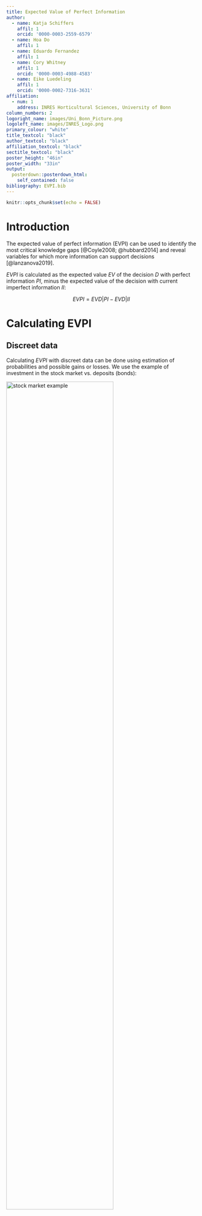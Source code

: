 ```yaml
---
title: Expected Value of Perfect Information
author:
  - name: Katja Schiffers
    affil: 1
    orcid: '0000-0003-2559-6579'
  - name: Hoa Do
    affil: 1
  - name: Eduardo Fernandez
    affil: 1
  - name: Cory Whitney
    affil: 1
    orcid: '0000-0003-4988-4583'
  - name: Eike Luedeling
    affil: 1
    orcid: '0000-0002-7316-3631'
affiliation:
  - num: 1
    address: INRES Horticultural Sciences, University of Bonn
column_numbers: 2
logoright_name: images/Uni_Bonn_Picture.png
logoleft_name: images/INRES_Logo.png
primary_colour: "white"
title_textcol: "black"
author_textcol: "black"
affiliation_textcol: "black"
sectitle_textcol: "black"
poster_height: "46in"
poster_width: "33in"
output: 
  posterdown::posterdown_html:
    self_contained: false
bibliography: EVPI.bib
---
```


```r
knitr::opts_chunk$set(echo = FALSE)
```

# Introduction

The expected value of perfect information (EVPI) can be used to identify the most critical knowledge gaps [@Coyle2008; @hubbard2014] and reveal variables for which more information can support decisions [@lanzanova2019]. 

$EVPI$ is calculated as the expected value $EV$ of the decision $D$ with perfect information $PI$, minus the expected value of the decision with current imperfect information $II$:

$$
EVPI = EV D|PI - EV D|II
$$

# Calculating EVPI

## Discreet data

Calculating $EVPI$ with discreet data can be done using estimation of probabilities and possible gains or losses. We use the example of investment in the stock market vs. deposits (bonds): 

<img src="images/stock_market_example.jpg" alt="stock market example" align="center" width = "75%" height="75%"/>

The expected outcome of the decision to invest in deposits $Expdeposit$ is calculated as the value (y-axis) times the probability of loss or gain under each condition (x-axis):
$$
Expdeposit : 0.2 \cdot 500 + 0.3 \cdot 500 
		+ 0.5 \cdot 500 		= 500 
$$
The expected outcomes of the decision to invest in stocks $Expstock$ is the value of the decision times the probability of loss or gain under each condition:
$$ Expstock:   0.2 \cdot -800 + 0.3 \cdot 600
		+ 0.5 \cdot 1500		= 680 $$
Because  $Expstock$ is the more likely decision to result in a gain it is also known as the Expected Maximum Value $EMV$.

The expected value of the decision given perfect information $EV|PI$ is calculated as the sum of all the best options (always making the more gainful choice) multipled by the respective probabilities:
$$
EV|PI :     0.2 \cdot 500 + 0.3 \cdot 600 
		+ 0.5 \cdot 1500  		= 1030
$$
The Expected Value of Perfect Information $EVPI$ is caculated as the difference between the decision given perfect information $EV|PI$ and the the Expected Maximum Value $EMV$.
$$
EVPI :      1030 – 680 		= 350
$$

Knowing the direction the market will go (having perfect information) before making our decision would help us take hte best deision here. We shoul dbe willing to pay up to 350€ for perfect information on the outcomes.

<br/> <!--- add a break to the next column --->

## Continuous data

In the following example of an agricultural decision to apply fertilizer. We assume that the nutrient content of the soil will follow a normal distribution and that the additional gain in yield under the decision not to apply fertilizer will remain constant (<span style="color:green">green line</span>). 

We simulate a response of the application of fertilizer (<span style="color:red">red line</span>) to show that at a certain point the positive results of the application ends and the fertilizer starts to cause losses in yield.

A and B are the 'areas under the curve' calculated by taking the integral of the curve (up to and from the point of intersection with the zero line, respectively).

<img src="images/Agriculture_example.jpg" alt="agriculture example" align="center" width = "75%" height="75%"/>

In this case the expected value of the decision to apply no fertilizer is zero. The expected value of applying fertilizer is equal to $A - B$, which has a small positive value ($A$ is greater than $B$. This is the decision with the expected maximum value $EMV$ under uncertainty. 

The Expected Value given Perfect Information $EV|PI$ is equal to $A$ and $EVPI$ is caculated as the difference between this and $EMV$ ($A-B$).

$$
EVPI :      A – (A - B) = B
$$


# References
